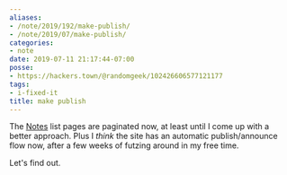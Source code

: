 ```yaml
---
aliases:
- /note/2019/192/make-publish/
- /note/2019/07/make-publish/
categories:
- note
date: 2019-07-11 21:17:44-07:00
posse:
- https://hackers.town/@randomgeek/102426606577121177
tags:
- i-fixed-it
title: make publish
---
```


The [Notes][] list pages are paginated now, at least until I come up with a
better approach. Plus I *think* the site has an automatic publish/announce flow
now, after a few weeks of futzing around in my free time.

Let's find out.

[Notes]: /note
